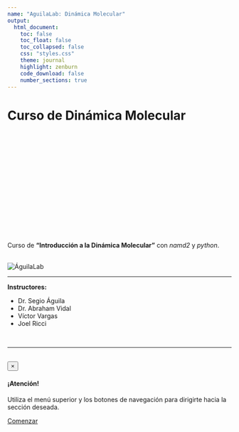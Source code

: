 ```yaml
---
name: "AguilaLab: Dinámica Molecular"
output:
  html_document:
    toc: false
    toc_float: false
    toc_collapsed: false
    css: "styles.css"
    theme: journal
    highlight: zenburn
    code_download: false
    number_sections: true
---
```


<div class="container">
<div class="jumbotron">
  <h1 class="display-4 text-center pb-3">Curso de Dinámica Molecular</h1>
  <br>
  <div style="height: 200px; width: 100%; position: relative;" class='viewer_3Dmoljs justify-content-center border' data-pdb='1L2Y' 
data-backgroundcolor='0xeeeeee' 
data-style1='cartoon:color=0xff6600' 
data-surface1='opacity:.5;color:white'>
</div>
<br>
  <p class="lead text-center">
    Curso de <strong>"Introducción a la Dinámica Molecular"</strong> con <i>namd2</i> y <i>python</i>.
  </p>
  <br>
  <div class="container-fluid p-3">
  <div class="row">
  <div class="text-center"><img src="http://aguilalab.com/wp-content/uploads/2018/06/aguila_logo.svg" class="img-responsive mx-auto d-block" alt="ÁguilaLab"></div>
  </div>
  </div>
  
  <hr class="my-5">
  <p class="text-center"><strong>Instructores:</strong></p>
  <ul class="list-group list-group-flush">
  <li class="list-group-item col-sm-12 col-md-3">Dr. Segio Águila</li>
  <li class="list-group-item col-sm-12 col-md-3">Dr. Abraham Vidal</li>
  <li class="list-group-item col-sm-12 col-md-3">Víctor Vargas</li>
  <li class="list-group-item col-sm-12 col-md-3">Joel Ricci</li>
  </ul>
  
  <br>
  <hr class="my-4">
  <br>
  <div class="container py-5">
  <div class="alert alert-dismissible alert-warning py-5">
  <button type="button" class="close" data-dismiss="alert">&times;</button>
  <h4 class="alert-heading text-center">¡Atención!</h4>
  <p class="mb-0 text-center small">Utiliza el menú superior y los botones de navegación para dirigirte hacia la sección deseada.</p>
</div>
  </div>
  
  <p class="lead">
    <a class="btn btn-primary btn-lg btn-block" href="./intro_DM.html" role="button">Comenzar</a>
  </p>

  
</div>
</div>
